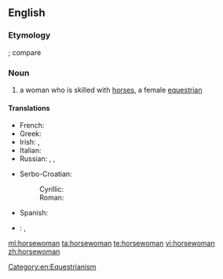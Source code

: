 ==English==

===Etymology===
{{compound|horse|woman}}; compare {{term|horseman}}

===Noun===
{{en-noun|horsewomen}}

# a woman who is skilled with [[horse]]s, a female [[equestrian]]

====Translations====
{{trans-top|a female equestrian}}
* French: {{t+|fr|écuyère|f}}
* Greek: {{t-|el|αναβάτρια|f|tr=anavátria|sc=Grek}}
* Irish: {{t-|ga|baneachlach|m}}, {{t-|ga|banmharcach|m}}
* Italian: {{t-|it|amazzone|f}}
* Russian: {{t+|ru|всадница|f|tr=vsádnica|sc=Cyrl}}, {{t+|ru|наездница|f|tr=najézdnica|sc=Cyrl}}, {{t+|ru|амазо́нка|f|tr=amazónka|sc=Cyrl}}
{{trans-mid}}
* Serbo-Croatian:
*: Cyrillic: {{t-|sh|jahàčica|f|sc=Cyrl}}
*: Roman: {{t-|sh|јаха̀чица|f}}
* Spanish: {{t+|es|jinete|m|f}}
* {{ttbc|sv}}: {{t+|sv|[[kvinnlig]] [[ryttare]]|c}}<!-- drop links if not [[WT:SOP]] -->, {{t+|sv|ryttarinna|f}}
{{trans-bottom}}

[[Category:en:Equestrianism]]

[[ml:horsewoman]]
[[ta:horsewoman]]
[[te:horsewoman]]
[[vi:horsewoman]]
[[zh:horsewoman]]